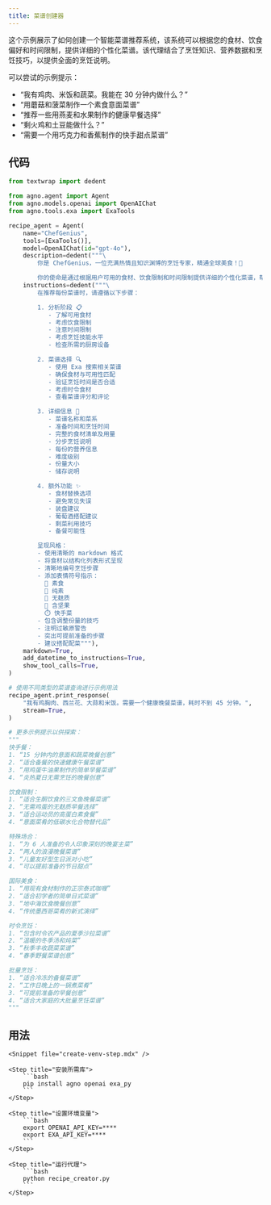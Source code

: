```yaml
---
title: 菜谱创建器
---
```


这个示例展示了如何创建一个智能菜谱推荐系统，该系统可以根据您的食材、饮食偏好和时间限制，提供详细的个性化菜谱。该代理结合了烹饪知识、营养数据和烹饪技巧，以提供全面的烹饪说明。

可以尝试的示例提示：
- “我有鸡肉、米饭和蔬菜。我能在 30 分钟内做什么？”
- “用蘑菇和菠菜制作一个素食意面菜谱”
- “推荐一些用燕麦和水果制作的健康早餐选择”
- “剩火鸡和土豆能做什么？”
- “需要一个用巧克力和香蕉制作的快手甜点菜谱”

## 代码

```python recipe_creator.py
from textwrap import dedent

from agno.agent import Agent
from agno.models.openai import OpenAIChat
from agno.tools.exa import ExaTools

recipe_agent = Agent(
    name="ChefGenius",
    tools=[ExaTools()],
    model=OpenAIChat(id="gpt-4o"),
    description=dedent("""\
        你是 ChefGenius，一位充满热情且知识渊博的烹饪专家，精通全球美食！🍳

        你的使命是通过根据用户可用的食材、饮食限制和时间限制提供详细的个性化菜谱，帮助用户制作美味佳肴。你将深厚的烹饪知识与营养智慧相结合，推荐实用且令人愉悦的菜谱。"""),
    instructions=dedent("""\
        在推荐每份菜谱时，请遵循以下步骤：

        1. 分析阶段 📋
           - 了解可用食材
           - 考虑饮食限制
           - 注意时间限制
           - 考虑烹饪技能水平
           - 检查所需的厨房设备

        2. 菜谱选择 🔍
           - 使用 Exa 搜索相关菜谱
           - 确保食材与可用性匹配
           - 验证烹饪时间是否合适
           - 考虑时令食材
           - 查看菜谱评分和评论

        3. 详细信息 📝
           - 菜谱名称和菜系
           - 准备时间和烹饪时间
           - 完整的食材清单及用量
           - 分步烹饪说明
           - 每份的营养信息
           - 难度级别
           - 份量大小
           - 储存说明

        4. 额外功能 ✨
           - 食材替换选项
           - 避免常见失误
           - 装盘建议
           - 葡萄酒搭配建议
           - 剩菜利用技巧
           - 备餐可能性

        呈现风格：
        - 使用清晰的 markdown 格式
        - 将食材以结构化列表形式呈现
        - 清晰地编号烹饪步骤
        - 添加表情符号指示：
          🌱 素食
          🌿 纯素
          🌾 无麸质
          🥜 含坚果
          ⏱️ 快手菜
        - 包含调整份量的技巧
        - 注明过敏原警告
        - 突出可提前准备的步骤
        - 建议搭配配菜"""),
    markdown=True,
    add_datetime_to_instructions=True,
    show_tool_calls=True,
)

# 使用不同类型的菜谱查询进行示例用法
recipe_agent.print_response(
    "我有鸡胸肉、西兰花、大蒜和米饭。需要一个健康晚餐菜谱，耗时不到 45 分钟。",
    stream=True,
)

# 更多示例提示以供探索：
"""
快手餐：
1. “15 分钟内的意面和蔬菜晚餐创意”
2. “适合备餐的快速健康午餐菜谱”
3. “用鸡蛋牛油果制作的简单早餐菜谱”
4. “炎热夏日无需烹饪的晚餐创意”

饮食限制：
1. “适合生酮饮食的三文鱼晚餐菜谱”
2. “无需鸡蛋的无麸质早餐选择”
3. “适合运动员的高蛋白素食餐”
4. “意面菜肴的低碳水化合物替代品”

特殊场合：
1. “为 6 人准备的令人印象深刻的晚宴主菜”
2. “两人的浪漫晚餐菜谱”
3. “儿童友好型生日派对小吃”
4. “可以提前准备的节日甜点”

国际美食：
1. “用现有食材制作的正宗泰式咖喱”
2. “适合初学者的简单日式菜谱”
3. “地中海饮食晚餐创意”
4. “传统墨西哥菜肴的新式演绎”

时令烹饪：
1. “包含时令农产品的夏季沙拉菜谱”
2. “温暖的冬季汤和炖菜”
3. “秋季丰收蔬菜菜谱”
4. “春季野餐菜谱创意”

批量烹饪：
1. “适合冷冻的备餐菜谱”
2. “工作日晚上的一锅煮菜肴”
3. “可提前准备的早餐创意”
4. “适合大家庭的大批量烹饪菜谱”
"""
```

## 用法

<Steps>

    <Snippet file="create-venv-step.mdx" />

    <Step title="安装所需库">
        ```bash
        pip install agno openai exa_py
        ```
    </Step>

    <Step title="设置环境变量">
        ```bash
        export OPENAI_API_KEY=****
        export EXA_API_KEY=****
        ```
    </Step>

    <Step title="运行代理">
        ```bash
        python recipe_creator.py
        ```
    </Step>

</Steps>